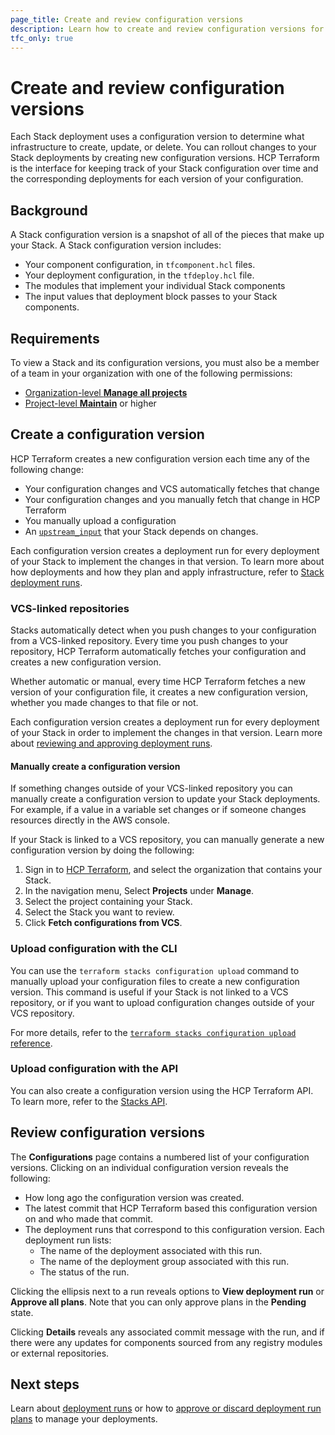 ```yaml
---
page_title: Create and review configuration versions
description: Learn how to create and review configuration versions for your Stacks in HCP Terraform.
tfc_only: true
---
```


# Create and review configuration versions

Each Stack deployment uses a configuration version to determine what infrastructure to create, update, or delete. You can rollout changes to your Stack deployments by creating new configuration versions. HCP Terraform is the interface for keeping track of your Stack configuration over time and the corresponding deployments for each version of your configuration.

## Background

A Stack configuration version is a snapshot of all of the pieces that make up your Stack. A Stack configuration version includes:

- Your component configuration, in `tfcomponent.hcl` files.
- Your deployment configuration, in the `tfdeploy.hcl` file.
- The modules that implement your individual Stack components
- The input values that deployment block passes to your Stack components.

## Requirements

To view a Stack and its configuration versions, you must also be a member of a team in your organization with one of the following permissions:
* [Organization-level **Manage all projects**](/terraform/cloud-docs/users-teams-organizations/permissions#manage-all-projects)
* [Project-level **Maintain**](/terraform/cloud-docs/users-teams-organizations/permissions#read) or higher

## Create a configuration version

HCP Terraform creates a new configuration version each time any of the following change:

- Your configuration changes and VCS automatically fetches that change
- Your configuration changes and you manually fetch that change in HCP Terraform
- You manually upload a configuration
- An [`upstream_input`](/terraform/language/stacks/deploy/pass-data#consume-the-output-from-an-upstream-stack) that your Stack depends on changes.

Each configuration version creates a deployment run for every deployment of your Stack to implement the changes in that version. To learn more about how deployments and how they plan and apply infrastructure, refer to [Stack deployment runs](/terraform/cloud-docs/stacks/runs).

### VCS-linked repositories

Stacks automatically detect when you push changes to your configuration from a VCS-linked repository. Every time you push changes to your repository, HCP Terraform automatically fetches your configuration and creates a new configuration version.

Whether automatic or manual, every time HCP Terraform fetches a new version of your configuration file, it creates a new configuration version, whether you made changes to that file or not.

Each configuration version creates a deployment run for every deployment of your Stack in order to implement the changes in that version. Learn more about [reviewing and approving deployment runs](/terraform/cloud-docs/stacks/deploy/runs).

#### Manually create a configuration version

If something changes outside of your VCS-linked repository you can manually create a configuration version to update your Stack deployments. For example, if a value in a variable set changes or if someone changes resources directly in the AWS console.

If your Stack is linked to a VCS repository, you can manually generate a new configuration version by doing the following:

1. Sign in to [HCP Terraform](https://app.terraform.io), and select the organization that contains your Stack.
1. In the navigation menu, Select **Projects** under **Manage**.
1. Select the project containing your Stack.
1. Select the Stack you want to review.
1. Click **Fetch configurations from VCS**.

### Upload configuration with the CLI

You can use the `terraform stacks configuration upload` command to manually upload your configuration files to create a new configuration version. This command is useful if your Stack is not linked to a VCS repository, or if you want to upload configuration changes outside of your VCS repository.

For more details, refer to the [`terraform stacks configuration upload` reference](/terraform/cli/commands/stacks/configuration/upload).

### Upload configuration with the API

You can also create a configuration version using the HCP Terraform API. To learn more, refer to the [Stacks API](/terraform/cloud-docs/api-docs/stacks/configurations#create-a-stack-configuration).

## Review configuration versions

The **Configurations** page contains a numbered list of your configuration versions. Clicking on an individual configuration version reveals the following:

- How long ago the configuration version was created.
- The latest commit that HCP Terraform based this configuration version on and who made that commit.
- The deployment runs that correspond to this configuration version. Each deployment run lists:
    - The name of the deployment associated with this run.
    - The name of the deployment group associated with this run.
    - The status of the run.

Clicking the ellipsis next to a run reveals options to **View deployment run** or **Approve all plans**. Note that you can only approve plans in the **Pending** state.

Clicking **Details** reveals any associated commit message with the run, and if there were any updates for components sourced from any registry modules or external repositories.

## Next steps

Learn about [deployment runs](/terraform/cloud-docs/stacks/deploy/runs) or how to [approve or discard deployment run plans](/terraform/cloud-docs/stacks/deploy/runs) to manage your deployments.
